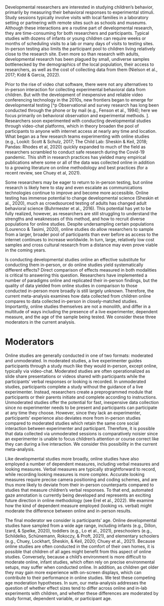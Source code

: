 Developmental researchers are interested in studying children’s behavior, primarily by measuring their behavioral responses to experimental stimuli. Study sessions typically involve visits with local families in a laboratory setting or partnering with remote sites such as schools and museums. Although these interactions are a routine part of developmental research, they are time-consuming for both researchers and participants. Typical studies with dozens of infants or young children can require weeks or months of scheduling visits to a lab or many days of visits to testing sites. In-person testing also limits the participant pool to children living relatively close to the research site. Even more so than research with adults, developmental research has been plagued by small, undiverse samples bottlenecked by the demographics of the local population,  their access to researchers, as well as the cost of collecting data from them (Nielson et al., 2017; Kidd & Garcia, 2022). 

Prior to the rise of video chat software, there were not any alternatives to in-person interaction for collecting experimental behavioral data from children. But with the development of inexpensive and reliable video conferencing technology in the 2010s, new frontiers began to emerge for developmental testing [^p  Observational and survey research has long been conducted through the phone or by mail (e.g., Fenson et al., 1994); here we focus primarily on behavioral observation and experimental methods. 
]. Researchers soon experimented with conducting developmental studies through video-chat platforms, which in theory broaden the pool of participants to anyone with internet access at nearly any time and location. What began as a few research teams experimenting with online studies (e.g., Lookit: Scott & Schulz, 2017; The Child Lab: Sheskin & Keil, 2018; Pandas: Rhodes et al, 2020) quickly expanded to much of the field as researchers scrambled to conduct safe research during the Covid-19 pandemic. This shift in research practices has yielded many empirical publications where some or all of the data was collected online in addition to a growing literature on online methodology and best practices (for a recent review, see Chuey et al, 2021). 

Some researchers may be eager to return to in-person testing, but online research is likely here to stay and even escalate as communications technologies continue to improve and become more accessible. Online testing has immense potential to change developmental science (Sheskin et al., 2020), much as crowdsourced testing of adults has changed adult behavioral science (Buhrmester et al., 2016). This potential has yet to be fully realized, however, as researchers are still struggling to understand the strengths and weaknesses of this method, and how to recruit diverse populations for online studies. Despite undersampling certain populations (Lourenco & Tasimi, 2020), online studies do allow researchers to sample from a larger, broader pool of participants than ever before as access to the internet continues to increase worldwide. In turn, large, relatively low cost samples and cross cultural research from a distance may even prove viable in the coming years.

Is conducting developmental studies online an effective substitute for conducting them in-person, or do online studies yield systematically different effects? Direct comparison of effects measured in both modalities is critical to answering this question. Researchers have implemented a number of paradigms online and replicated their in-person findings, but the quality of data yielded from online studies in comparison to those conducted in-person more broadly is still largely unknown. Therefore, the current meta-analysis examines how data collected from children online compares to data collected in-person in closely-matched studies. Importantly, online studies themselves are not a monolith, and differ in a multitude of ways including the presence of a live experimenter, dependent measure, and the age of the sample being tested. We consider these three moderators in the current analysis.

# Moderators 

Online studies are generally conducted in one of two formats: moderated and unmoderated. In moderated studies, a live experimenter guides participants through a study much like they would in-person, except online, typically via video-chat. Moderated studies are often operationalized as slide share presentations or videos shared with participants while the participants’ verbal responses or looking is recorded. In unmoderated studies, participants complete a study without the guidance of a live experimenter. Instead, researchers create a preprogrammed module that participants or their parents initiate and complete according to instructions. Unmoderated studies offer the potential for fast, inexpensive data collection since no experimenter needs to be present and participants can participate at any time they choose. However, since they lack an experimenter, participants’ experience also deviates more from in-person studies compared to moderated studies which retain the same core social interaction between experimenter and participant. Therefore, it is possible that data collected via unmoderated sessions is comparatively noisier since an experimenter is unable to focus children’s attention or course correct like they can during a live interaction. We consider this possibility in the current meta-analysis.

Like developmental studies more broadly, online studies have also employed a number of dependent measures, including verbal measures  and looking measures. Verbal measures are typically straightforward to record, while recording looking measures is more complex. Accurate looking measures require precise camera positioning and coding schemes, and are thus more likely to deviate from their in-person counterparts compared to studies that measure children’s verbal responses. To that end, automated gaze annotation is currently being developed and represents an exciting future direction in online methodology (see Erel et al., 2022). We examine how the kind of dependent measure employed (looking vs. verbal) might moderate the difference between online and in-person results.

The final moderator we consider is participants’ age. Online developmental studies have sampled from a wide age range, including infants (e.g., Dillon, Izard, & Spelke, 2020), toddlers (e.g., Lo et al., 2021), preschoolers (e.g., Schildelko, Schünemann, Rokoczy, & Proft, 2021), and elementary schoolers (e.g., Chuey, Lockhart, Sheskin, & Keil, 2020; Chuey et al., 2021). Because online studies are often conducted in the comfort of their own homes, it is possible that children of all ages might benefit from this aspect of online studies. Conversely, because a child’s environment is more difficult to moderate online, infant studies, which often rely on precise environmental setups, may suffer when conducted online. In addition, as children get older they may gain more experience with on-screen displays, which can contribute to their performance in online studies. We test these competing age moderation hypotheses. In sum, our meta-analysis addresses the question of whether effect sizes tend to differ across online and in-lab experiments with children, and whether these differences are moderated by study format, dependent variable, or participant age. 


